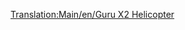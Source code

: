 [[Translation:Main/en/Guru X2 Helicopter]]
{{Template:Hélicoptère/Fr
|Nom=Hélicoptère Guru X2
|Image=[[File:en/GuruX2Helicopter.png|Hélicoptère Guru X2]]
|Coût=34 863 (69 726)
|Vitesse=512 km/h (320 MPH)
|Entretien=2 165 (4 330)
|Conception=1997
|Vie=20
|Capacité=55 passagers & 20 sacs de courrier
|Description=Cet hélicoptère est le dernier des deux hélicoptères, et est fictif, mais apparemment construit par Lockheed.
|Réalité=Fictif
}}